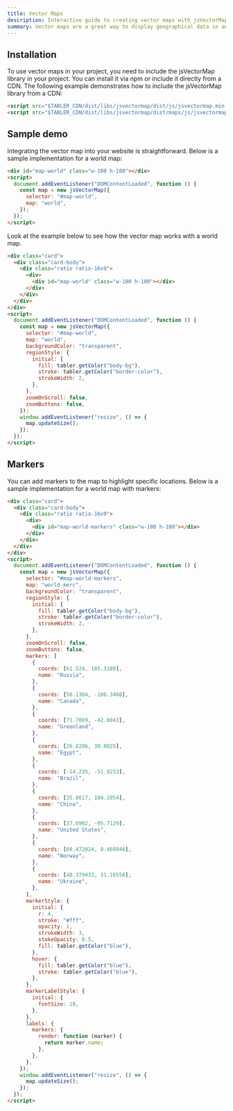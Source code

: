 ```yaml
---
title: Vector Maps
description: Interactive guide to creating vector maps with jsVectorMap.
summary: Vector maps are a great way to display geographical data in an interactive and visually appealing way. Learn how to create vector maps with jsVectorMap.
---
```


## Installation

To use vector maps in your project, you need to include the jsVectorMap library in your project. You can install it via npm or include it directly from a CDN. The following example demonstrates how to include the jsVectorMap library from a CDN:

```html
<script src="$TABLER_CDN/dist/libs/jsvectormap/dist/js/jsvectormap.min.js"></script>
<script src="$TABLER_CDN/dist/libs/jsvectormap/dist/maps/js/jsvectormap-world.js"></script>
```

## Sample demo

Integrating the vector map into your website is straightforward. Below is a sample implementation for a world map:

```html
<div id="map-world" class="w-100 h-100"></div>
<script>
  document.addEventListener("DOMContentLoaded", function () {
    const map = new jsVectorMap({
      selector: "#map-world",
      map: "world",
    });
  });
</script>
```

Look at the example below to see how the vector map works with a world map.

```html example vendors height="30rem" libs="jsvectormap,jsvectormap-world" columns={2} centered
<div class="card">
  <div class="card-body">
    <div class="ratio ratio-16x9">
      <div>
        <div id="map-world" class="w-100 h-100"></div>
      </div>
    </div>
  </div>
</div>
<script>
  document.addEventListener("DOMContentLoaded", function () {
    const map = new jsVectorMap({
      selector: "#map-world",
      map: "world",
      backgroundColor: "transparent",
      regionStyle: {
        initial: {
          fill: tabler.getColor("body-bg"),
          stroke: tabler.getColor("border-color"),
          strokeWidth: 2,
        },
      },
      zoomOnScroll: false,
      zoomButtons: false,
    });
    window.addEventListener("resize", () => {
      map.updateSize();
    });
  });
</script>
```

## Markers

You can add markers to the map to highlight specific locations. Below is a sample implementation for a world map with markers:

```html example vendors height="30rem" libs="jsvectormap,jsvectormap-world-merc" columns={2} centered
<div class="card">
  <div class="card-body">
    <div class="ratio ratio-16x9">
      <div>
        <div id="map-world-markers" class="w-100 h-100"></div>
      </div>
    </div>
  </div>
</div>
<script>
  document.addEventListener("DOMContentLoaded", function () {
    const map = new jsVectorMap({
      selector: "#map-world-markers",
      map: "world_merc",
      backgroundColor: "transparent",
      regionStyle: {
        initial: {
          fill: tabler.getColor("body-bg"),
          stroke: tabler.getColor("border-color"),
          strokeWidth: 2,
        },
      },
      zoomOnScroll: false,
      zoomButtons: false,
      markers: [
        {
          coords: [61.524, 105.3188],
          name: "Russia",
        },
        {
          coords: [56.1304, -106.3468],
          name: "Canada",
        },
        {
          coords: [71.7069, -42.6043],
          name: "Greenland",
        },
        {
          coords: [26.8206, 30.8025],
          name: "Egypt",
        },
        {
          coords: [-14.235, -51.9253],
          name: "Brazil",
        },
        {
          coords: [35.8617, 104.1954],
          name: "China",
        },
        {
          coords: [37.0902, -95.7129],
          name: "United States",
        },
        {
          coords: [60.472024, 8.468946],
          name: "Norway",
        },
        {
          coords: [48.379433, 31.16558],
          name: "Ukraine",
        },
      ],
      markerStyle: {
        initial: {
          r: 4,
          stroke: "#fff",
          opacity: 1,
          strokeWidth: 3,
          stokeOpacity: 0.5,
          fill: tabler.getColor("blue"),
        },
        hover: {
          fill: tabler.getColor("blue"),
          stroke: tabler.getColor("blue"),
        },
      },
      markerLabelStyle: {
        initial: {
          fontSize: 10,
        },
      },
      labels: {
        markers: {
          render: function (marker) {
            return marker.name;
          },
        },
      },
    });
    window.addEventListener("resize", () => {
      map.updateSize();
    });
  });
</script>
```